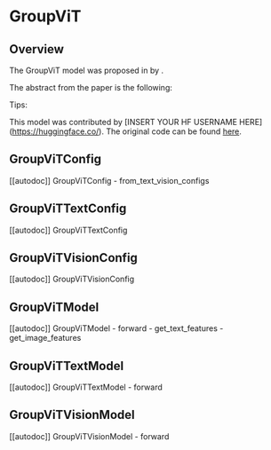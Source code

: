 <!--Copyright 2021 The HuggingFace Team. All rights reserved.

Licensed under the Apache License, Version 2.0 (the "License"); you may not use this file except in compliance with
the License. You may obtain a copy of the License at

http://www.apache.org/licenses/LICENSE-2.0

Unless required by applicable law or agreed to in writing, software distributed under the License is distributed on
an "AS IS" BASIS, WITHOUT WARRANTIES OR CONDITIONS OF ANY KIND, either express or implied. See the License for the
specific language governing permissions and limitations under the License.
-->

# GroupViT

## Overview

The GroupViT model was proposed in [<INSERT PAPER NAME HERE>](<INSERT PAPER LINK HERE>) by <INSERT AUTHORS HERE>.
<INSERT SHORT SUMMARY HERE>

The abstract from the paper is the following:

*<INSERT PAPER ABSTRACT HERE>*

Tips:

<INSERT TIPS ABOUT MODEL HERE>

This model was contributed by [INSERT YOUR HF USERNAME HERE](https://huggingface.co/<INSERT YOUR HF USERNAME HERE>).
The original code can be found [here](<INSERT LINK TO GITHUB REPO HERE>).


## GroupViTConfig

[[autodoc]] GroupViTConfig
    - from_text_vision_configs

## GroupViTTextConfig

[[autodoc]] GroupViTTextConfig

## GroupViTVisionConfig

[[autodoc]] GroupViTVisionConfig

## GroupViTModel

[[autodoc]] GroupViTModel
    - forward
    - get_text_features
    - get_image_features

## GroupViTTextModel

[[autodoc]] GroupViTTextModel
    - forward

## GroupViTVisionModel

[[autodoc]] GroupViTVisionModel
    - forward
